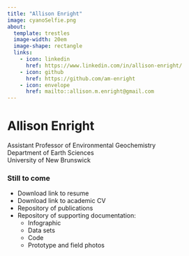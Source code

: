 ```yaml
---
title: "Allison Enright"
image: cyanoSelfie.png
about: 
  template: trestles
  image-width: 20em
  image-shape: rectangle
  links: 
    - icon: linkedin
      href: https://www.linkedin.com/in/allison-enright/
    - icon: github
      href: https://github.com/am-enright
    - icon: envelope
      href: mailto::allison.m.enright@gmail.com
---
```


```{=html}
<!--
    - text: Download Resume
      href: 
    - text: Download CV
      href: 
-->
```

# Allison Enright
Assistant Professor of Environmental Geochemistry  <br/>
Department of Earth Sciences  <br/>
University of New Brunswick  <br/>

### Still to come
* Download link to resume
* Download link to academic CV
* Repository of publications 
* Repository of supporting documentation:
  * Infographic
  * Data sets
  * Code
  * Prototype and field photos

```{=html}
<!--
## Education

**2015** PhD Earth Sciences <br/>
_University of Toronto_ | Toronto, ON

**2011** MSc Earth Sciences <br/>
_University of Toronto_ | Toronto, ON

**2010** BSc _(Hons)_ Geology <br/>
_University of Ottawa_ | Ottawa, ON
<!--
```

```r
1 + 1
# Quarto CV template https://github.com/mps9506/quarto-cv
# From Markdown to Quarto https://rstudio-conf-2022.github.io/rmd-to-quarto/
# Customizing quarto websites https://ucsb-meds.github.io/customizing-quarto-websites/#/title-slide
# adding simulations https://www.valencekjell.com/posts/2022-08-13-interactive/
# Quarto for Academics: https://www.youtube.com/watch?v=EbAAmrB0luA
# Hyndman github: https://github.com/robjhyndman?page=3&tab=repositories
# Hyndman cv.qmd: https://github.com/robjhyndman/CV/blob/master/RobHyndmanCV.qmd
# extensions for cv.qmd: https://github.com/robjhyndman/CV/blob/master/_extensions/cv/_extension.yml
# Hyndman quarto cli: https://github.com/robjhyndman/quarto-cli
# Hyndman quarto website template: https://github.com/robjhyndman/quarto_website_template
# Quarto tables: https://quarto.org/docs/blog/posts/2022-02-15-feature-tables/
# kableExtra package: https://cran.r-project.org/web/packages/kableExtra/vignettes/awesome_table_in_html.html
# Quarto github https://github.com/mcanouil/awesome-quarto




```
